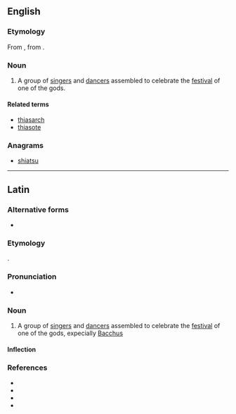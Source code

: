 ==English==

===Etymology===
From {{etyl|la|en}}, from {{der|en|grc|θίασος}}.

===Noun===
{{en-noun|thiasi}}

# {{lb|en|historical|Ancient Greece}} A group of [[singer]]s and [[dancer]]s assembled to celebrate the [[festival]] of one of the gods.

====Related terms====
* [[thiasarch]]
* [[thiasote]]

===Anagrams===
* [[shiatsu#English|shiatsu]]

----

==Latin==

===Alternative forms===
* {{alter|la|thyasus}}

===Etymology===
{{bor|la|grc|θῐ́ᾰσος}}.

===Pronunciation===
* {{la-IPA}}

===Noun===
{{la-noun|thiasus|thiasī|m|second}}

# A group of [[singer]]s and [[dancer]]s assembled to celebrate the [[festival]] of one of the gods, expecially [[Bacchus]]

====Inflection====
{{la-decl-2nd|thias}}

===References===
* {{R:L&S}}
* {{R:Elementary Lewis}}
* {{R:Gaffiot}}
* {{R:Peck}}